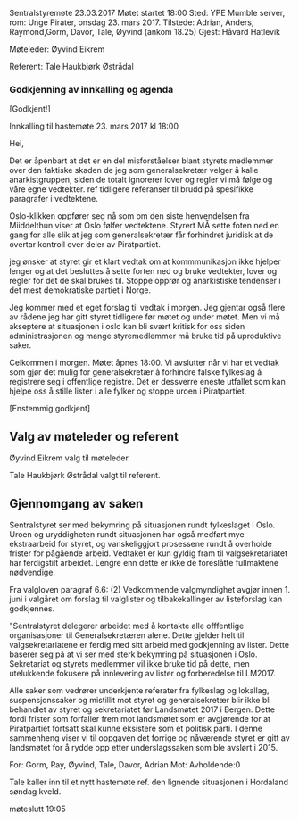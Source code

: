 Sentralstyremøte 23.03.2017 Møtet startet 18:00
Sted: YPE Mumble server, rom: Unge Pirater, onsdag 23. mars 2017. 
Tilstede: Adrian, Anders, Raymond,Gorm, Davor, Tale, Øyvind (ankom 18.25)
Gjest: Håvard Hatlevik

Møteleder: Øyvind Eikrem
 
Referent: Tale Haukbjørk Østrådal
    
    
===Godkjenning av innkalling og agenda===
[Godkjent!]

Innkalling til hastemøte 23. mars 2017 kl 18:00

Hei,

Det er åpenbart at det er en del misforståelser blant styrets medlemmer over den faktiske skaden de jeg som generalsekretær velger å kalle anarkistgruppen, siden de totalt ignorerer lover og regler vi må følge og våre egne vedtekter. ref tidligere referanser til brudd på spesifikke paragrafer i vedtektene.

Oslo-klikken oppfører seg nå som om den siste henvendelsen fra Miiddelthun viser at Oslo følfer vedtektene.
Styrert MÅ sette foten ned en gang for alle slik at jeg som generalsekretær får forhindret juridisk at de overtar kontroll over deler av Piratpartiet.

jeg ønsker at styret gir et klart vedtak om at kommmunikasjon ikke hjelper lenger og at det besluttes å sette forten ned og bruke vedtekter, lover og regler for det de skal brukes til. Stoppe opprør og anarkistiske tendenser i det mest demokratiske partiet i Norge.

Jeg kommer med et eget forslag til vedtak i morgen. Jeg gjentar også flere av rådene jeg har gitt styret tidligere før møtet og under møtet. 
Men vi må akseptere at situasjonen i oslo kan bli svært kritisk for oss siden administrasjonen og mange styremedlemmer må bruke tid på uproduktive saker.

Celkommen i morgen. Møtet åpnes 18:00. Vi avslutter når vi har et vedtak som gjør det mulig for generalsekretær å forhindre falske fylkeslag å registrere seg i offentlige registre. Det er dessverre eneste utfallet som kan hjelpe oss å stille lister i alle fylker og stoppe uroen i Piratpartiet.

[Enstemmig godkjent]

== Valg av møteleder og referent ==

Øyvind Eikrem valg til møteleder.

Tale Haukbjørk Østrådal valgt til referent.

== Gjennomgang av saken ==

Sentralstyret ser med bekymring på situasjonen rundt fylkeslaget i Oslo. Uroen og uryddigheten rundt situasjonen har også medført mye ekstraarbeid for styret, og vanskeliggjort prosessene rundt å overholde frister for pågående arbeid.
Vedtaket er kun gyldig fram til valgsekretariatet har ferdigstilt arbeidet. Lengre enn dette er ikke de foreslåtte fullmaktene nødvendige.

Fra valgloven paragraf 6.6: (2) Vedkommende valgmyndighet avgjør innen 1. juni i valgåret om forslag til valglister og tilbakekallinger av listeforslag kan godkjennes.



"Sentralstyret delegerer arbeidet med å kontakte alle offfentlige organisasjoner til Generalsekretæren alene. Dette gjelder helt til valgsekretariatene er ferdig med sitt arbeid med godkjenning av lister. Dette baserer seg på at vi ser med sterk bekymring på situasjonen i Oslo. Sekretariat og styrets medlemmer vil ikke bruke tid på dette, men utelukkende fokusere på innlevering av lister og forberedelse til LM2017.
 
Alle saker som vedrører underkjente referater fra fylkeslag og lokallag, suspensjonssaker og mistillit mot styret og generalsekretær blir ikke bli behandlet av styret og sekretariatet før Landsmøtet 2017 i Bergen. Dette fordi frister som forfaller frem mot landsmøtet som er avgjørende for at Piratpartiet fortsatt skal kunne eksistere som et politisk parti. I denne sammenheng viser vi til oppgaven det forrige og nåværende styret er gitt av landsmøtet for å rydde opp etter underslagssaken som ble avslørt i 2015.

For: Gorm, Ray, Øyvind, Tale, Davor, Adrian 
Mot:
Avholdende:0

Tale kaller inn til et nytt hastemøte ref. den lignende situasjonen i Hordaland søndag kveld.

møteslutt 19:05

